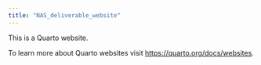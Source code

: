 ```yaml
---
title: "NAS_deliverable_website"
---
```


This is a Quarto website.

To learn more about Quarto websites visit <https://quarto.org/docs/websites>.

